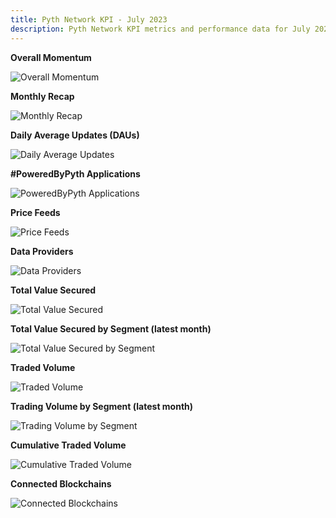 ```yaml
---
title: Pyth Network KPI - July 2023
description: Pyth Network KPI metrics and performance data for July 2023.
---
```


**Overall Momentum**

![Overall Momentum](/images/kpi/july-23/pyth-momentum-jul-23.jpg)

**Monthly Recap**

![Monthly Recap](/images/kpi/july-23/pyth-jul-23.jpg)

**Daily Average Updates (DAUs)**

![Daily Average Updates](/images/kpi/july-23/jul-23-daily-average-updates.png)

**#PoweredByPyth Applications**

![PoweredByPyth Applications](/images/kpi/july-23/jul-23-apps-integrations.jpg)

**Price Feeds**

![Price Feeds](/images/kpi/july-23/jul-23-price-feeds.png)

**Data Providers**

![Data Providers](/images/kpi/july-23/jul-23-data-providers.png)

**Total Value Secured**

![Total Value Secured](/images/kpi/july-23/jul-23-all-chain-tvs.png)

**Total Value Secured by Segment (latest month)**

![Total Value Secured by Segment](/images/kpi/july-23/jul-23-dapps-tvs.png)

**Traded Volume**

![Traded Volume](/images/kpi/july-23/jul-23-all-chain-volume.jpg)

**Trading Volume by Segment (latest month)**

![Trading Volume by Segment](/images/kpi/july-23/jul-23-trading-volume.png)

**Cumulative Traded Volume**

![Cumulative Traded Volume](/images/kpi/july-23/jul-23-traded-volume.png)

**Connected Blockchains**

![Connected Blockchains](/images/kpi/july-23/jul-23-connected-blockchains.png)
